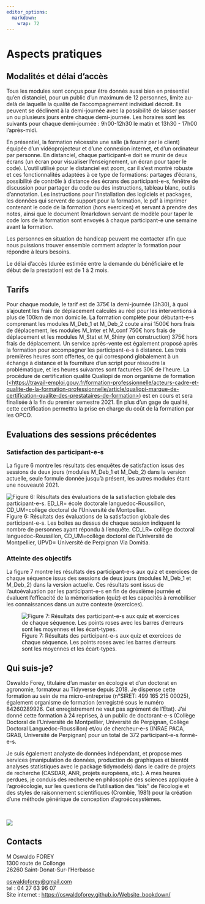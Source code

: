 ```yaml
---
editor_options: 
  markdown: 
    wrap: 72
---
```


# Aspects pratiques

## Modalités et délai d'accès

::: {align="justify"}
::: {align="justify"}
<div>

Tous les modules sont conçus pour être donnés aussi bien en présentiel
qu'en distanciel, pour un public d'un maximum de 12 personnes, limite
au-delà de laquelle la qualité de l'accompagnement individuel décroit.
Ils peuvent se déclinent à la demi-journée avec la possibilité de
laisser passer un ou plusieurs jours entre chaque demi-journée. Les
horaires sont les suivants pour chaque demi-journée : 9h00-12h30 le
matin et 13h30 - 17h00 l'après-midi.

En présentiel, la formation nécessite une salle (à fournir par le
client) équipée d'un vidéoprojecteur et d'une connexion internet, et
d'un ordinateur par personne. En distanciel, chaque participant-e doit
se munir de deux écrans (un écran pour visualiser l'enseignement, un
écran pour taper le code). L'outil utilisé pour le distanciel est zoom,
car il s'est montré robuste et ces fonctionnalités adaptées à ce type de
formations: partages d'écrans, possibilité de contrôle à distance des
écrans des participant-e-s, fenêtre de discussion pour partager du code
ou des instructions, tableau blanc, outils d'annotation. Les
instructions pour l'installation des logiciels et packages, les données
qui servent de support pour la formation, le pdf à imprimer contenant le
code de la formation (hors exercices) et servant à prendre des notes,
ainsi que le document Rmarkdown servant de modèle pour taper le code
lors de la formation sont envoyés à chaque participant-e une semaine
avant la formation.

</div>

Les personnes en situation de handicap peuvent me contacter afin que
nous puissions trouver ensemble comment adapter la formation pour
répondre à leurs besoins.

Le délai d'accès (durée estimée entre la demande du bénéficiaire et le
début de la prestation) est de 1 à 2 mois.
:::
:::

## Tarifs {#tarifs}

::: {align="justify"}
Pour chaque module, le tarif est de 375€ la demi-journée (3h30), à quoi
s'ajoutent les frais de déplacement calculés au réel pour les
interventions à plus de 100km de mon domicile. La formation complète
pour débutant-e-s comprenant les modules M_Deb_1 et M_Deb_2 coute ainsi
1500€ hors frais de déplacement, les modules M_Inter et M_conf 750€ hors
frais de déplacement et les modules M_Stat et M_Shiny (en construction)
375€ hors frais de déplacement. Un service après-vente est également
proposé après la formation pour accompagner les participant-e-s à
distance. Les trois premières heures sont offertes, ce qui correspond
globalement à un échange à distance et la fourniture d'un script pour
résoudre la problématique, et les heures suivantes sont facturées 30€ de
l'heure. La procédure de certification qualité Qualiopi de mon organisme
de formation
([\<https://travail-emploi.gouv.fr/formation-professionnelle/acteurs-cadre-et-qualite-de-la-formation-professionnelle/article/qualiopi-marque-de-certification-qualite-des-prestataires-de-formation\>](https://travail-emploi.gouv.fr/formation-professionnelle/acteurs-cadre-et-qualite-de-la-formation-professionnelle/article/qualiopi-marque-de-certification-qualite-des-prestataires-de-formation){.uri})
est en cours et sera finalisée à la fin du premier semestre 2021. En
plus d'un gage de qualité, cette certification permettra la prise en
charge du coût de la formation par les OPCO.
:::

## Evaluations des sessions précédentes

### Satisfaction des participant-e-s

::: {align="justify"}
La figure 6 montre les résultats des enquêtes de satisfaction issus des
sessions de deux jours (modules M_Deb_1 et M_Deb_2) dans la version
actuelle, seule formule donnée jusqu'à présent, les autres modules étant
une nouveauté 2021.
:::

![Figure 6: Résultats des évaluations de la satisfaction globale des
participant-e-s. ED_LR= école doctorale languedoc-Roussillon,
CD_UM=collège doctoral de l'Université de
Montpellier.](img/appreciations_evaluation.png) Figure 6: Résultats des
évaluations de la satisfaction globale des participant-e-s. Les boites
au dessus de chaque session indiquent le nombre de personnes ayant
répondu à l'enquête. CD_LR= collège doctoral languedoc-Roussillon,
CD_UM=collège doctoral de l'Université de Montpellier, UPVD= Université
de Perpignan Via Domitia.

### Atteinte des objectifs

La figure 7 montre les résultats des participant-e-s aux quiz et
exercices de chaque séquence issus des sessions de deux jours (modules
M_Deb_1 et M_Deb_2) dans la version actuelle. Ces résultats sont issus
de l'autoévaluation par les participant-e-s en fin de deuxième journée
et évaluent l'efficacité de la mémorisation (quiz) et les capacités à
remobiliser les connaissances dans un autre contexte (exercices).

![Figure 7: Résultats des participant-e-s aux quiz et exercices de
chaque séquence. Les points roses avec les barres d'erreurs sont les
moyennes et les écart-types.](img/graphique_autoevaluation.png)

## Qui suis-je?

::: {align="justify"}
Oswaldo Forey, titulaire d'un master en écologie et d'un doctorat en
agronomie, formateur au Tidyverse depuis 2018. Je dispense cette
formation au sein de ma micro-entreprise (n°SIRET: 499 165 215 00025),
également organisme de formation (enregistré sous le numéro 84260289926.
Cet enregistrement ne vaut pas agrément de l'Etat). J'ai donné cette
formation à 24 reprises, à un public de doctorant-e-s (Collège Doctoral
de l'Université de Montpellier, Université de Perpignan, Collège
Doctoral Languedoc-Roussillon) et/ou de chercheur-e-s (INRAE PACA, GRAB,
Université de Perpignan) pour un total de 372 participant-e-s formé-e-s.

Je suis également analyste de données indépendant, et propose mes
services (manipulation de données, production de graphiques et bientôt
analyses statistiques avec le package tidymodels) dans le cadre de
projets de recherche (CASDAR, ANR, projets européens, etc.). A mes
heures perdues, je conduis des recherche en philosophie des sciences
appliquée à l'agroécologie, sur les questions de l'utilisation des
"lois" de l'écologie et des styles de raisonnement scientifiques
(Crombie, 1981) pour la création d'une méthode générique de conception
d'agroécosystèmes.
:::

<br>

![](img/le_formateur_high_res.png) <br>

## Contacts

M Oswaldo FOREY\
1300 route de Collonge\
26260 Saint-Donat-Sur-l'Herbasse

[oswaldoforey\@gmail.com](mailto:oswaldoforey@gmail.com){.email}\
tel : 04 27 63 96 07\
Site internet : <https://oswaldoforey.github.io/Website_bookdown/>

